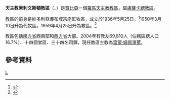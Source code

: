 {{Infobox Roman Catholic diocese
|Roman Catholic Diocese of = 天主教利文斯頓教區
|Latin name of diocese = Dioecesis Livingstonensis
|image = Zambia - Diocesi di Livingstone.png
|caption = 教區範圍
|location = [[贊比亞|贊比亞]]
|territory =南方省西南部、西方省大部
|population =69,810

|rite = 拉丁禮
|patron = 
|province = 盧薩卡
|established = 1936年
|cathedral = 聖德肋撒主教座堂
|副主教座堂 =
|leadership = 主教
|website =
|教宗 = 
|metropolitan = 雷蒙·姆佩澤萊
|ordinary = 
|coadjutor bishop =
|emeritus = 
}}

'''天主教索利文斯頓教區'''（{{lang-la|Dioecesis Livingstonensis}}、{{lang-en|Diocese of Livingston}}）是[[贊比亞|贊比亞]]一個[[羅馬天主教|羅馬天主教]][[教區|教區]]，屬[[天主教盧薩卡總教區|盧薩卡總教區]]。

教區的前身是維多利亞瀑布城宗座監牧區，成立於1936年5月25日，<ref>{{cite journal
|journal=[[宗座公報|宗座公報]]
|publisher=梵蒂岡出版社
|date=1936年
|volume=28
|title=''Quo in Rhodesiae Septentrionalis''
|page=455
|url=http://www.vatican.va/archive/aas/documents/AAS%2028%20%5B1936%5D%20-%20ocr.pdf
|access-date=2014-01-22
|archive-date=2019-07-29
|archive-url=https://web.archive.org/web/20190729183900/http://www.vatican.va/archive/aas/documents/AAS%2028%20%5B1936%5D%20-%20ocr.pdf
|dead-url=no
}}</ref>1950年3月10日升為代牧區。1959年4月25日升為教區。<ref>{{Cite web |url=http://www.vatican.va/holy_father/john_xxiii/apost_constitutions/1959/documents/hf_j-xxiii_apc_19590425_rhodesiae_lt.html |title=升為教區的宗座憲令 |access-date=2014-01-22 |archive-date=2013-03-03 |archive-url=https://web.archive.org/web/20130303011449/http://www.vatican.va/holy_father/john_xxiii/apost_constitutions/1959/documents/hf_j-xxiii_apc_19590425_rhodesiae_lt.html |dead-url=no }}</ref>

教區包括[[南部省_(贊比亞)|南方省]]西南部和[[西方省_(贊比亞)|西方省]]大部。2004年有教友69,810人（佔轄區總人口16.7%）、十四個堂區、三十四名司鐸。現任教區主教為[[雷蒙·姆佩澤萊|雷蒙·姆佩澤萊]]。

==參考資料==
{{reflist}}
{{贊比亞天主教教區}}

[[Category:贊比亞天主教教區|L]]